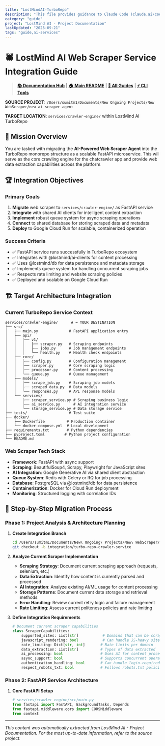 ```yaml
---
title: "LostMindAI-TurboRepo"
description: "This file provides guidance to Claude Code (claude.ai/code) when working with code in this repository."
category: "guide"
project: "LostMind AI - Project Documentation"
lastUpdated: "2025-09-21"
tags: "guide,ai-services"
---
```


# 🕷️ LostMind AI Web Scraper Service Integration Guide

> **[📚 Documentation Hub](../README.md)** | **[🏠 Main README](../../README.md)** | **[🔧 All Guides](../README.md#integration-guides)** | **[⚡ CLI Tools](CLI_DEVELOPMENT_TOOLKIT.md)**

**SOURCE PROJECT**: `/Users/sumitm1/Documents/New Ongoing Projects/New WebScraper/new ai scraper agent`

**TARGET LOCATION**: `services/crawler-engine/` within LostMind AI TurboRepo

## 🎯 Mission Overview

You are tasked with migrating the **AI-Powered Web Scraper Agent** into the TurboRepo monorepo structure as a scalable FastAPI microservice. This will serve as the core crawling engine for the chatcrawler app and provide web data extraction capabilities across the platform.

## 🏆 Integration Objectives

### Primary Goals
1. **Migrate** web scraper to `services/crawler-engine/` as FastAPI service
2. **Integrate** with shared AI clients for intelligent content extraction
3. **Implement** robust queue system for async scraping operations
4. **Connect** to shared database for storing scraped data and metadata
5. **Deploy** to Google Cloud Run for scalable, containerized operation

### Success Criteria
- ✅ FastAPI service runs successfully in TurboRepo ecosystem
- ✅ Integrates with @lostmind/ai-clients for content processing
- ✅ Uses @lostmind/db for data persistence and metadata storage
- ✅ Implements queue system for handling concurrent scraping jobs
- ✅ Respects rate limiting and website scraping policies
- ✅ Deployed and scalable on Google Cloud Run

## 🏗️ Target Architecture Integration

### Current TurboRepo Service Context
```
services/crawler-engine/      # ← YOUR DESTINATION
├── src/
│   ├── main.py              # FastAPI application entry
│   ├── api/
│   │   ├── v1/
│   │   │   ├── scraper.py   # Scraping endpoints
│   │   │   ├── jobs.py      # Job management endpoints
│   │   │   └── health.py    # Health check endpoints
│   ├── core/
│   │   ├── config.py        # Configuration management
│   │   ├── scraper.py       # Core scraping logic
│   │   ├── processor.py     # Content processing
│   │   └── queue.py         # Queue management
│   ├── models/
│   │   ├── scrape_job.py    # Scraping job models
│   │   ├── scraped_data.py  # Data models
│   │   └── responses.py     # API response models
│   └── services/
│       ├── scraper_service.py # Scraping business logic
│       ├── ai_service.py      # AI integration service
│       └── storage_service.py # Data storage service
├── tests/                   # Test suite
├── docker/
│   ├── Dockerfile          # Production container
│   └── docker-compose.yml  # Local development
├── requirements.txt        # Python dependencies
├── pyproject.toml         # Python project configuration
└── README.md
```

### Web Scraper Tech Stack
- **Framework**: FastAPI with async support
- **Scraping**: BeautifulSoup4, Scrapy, Playwright for JavaScript sites
- **AI Integration**: Google Generative AI via shared client abstraction
- **Queue System**: Redis with Celery or RQ for job processing
- **Database**: PostgreSQL via @lostmind/db for data persistence
- **Containerization**: Docker for Cloud Run deployment
- **Monitoring**: Structured logging with correlation IDs

## 🔄 Step-by-Step Migration Process

### Phase 1: Project Analysis & Architecture Planning

1. **Create Integration Branch**
   ```bash
   cd /Users/sumitm1/Documents/New\ Ongoing\ Projects/New\ WebScraper/new\ ai\ scraper\ agent
   git checkout -b integration/turbo-repo-crawler-service
   ```

2. **Analyze Current Scraper Implementation**
   - **Scraping Strategy**: Document current scraping approach (requests, selenium, etc.)
   - **Data Extraction**: Identify how content is currently parsed and processed
   - **AI Integration**: Analyze existing AI/ML usage for content processing
   - **Storage Patterns**: Document current data storage and retrieval methods
   - **Error Handling**: Review current retry logic and failure management
   - **Rate Limiting**: Assess current politeness policies and rate limiting

3. **Define Integration Requirements**
   ```python
   # Document current scraper capabilities
   class ScraperCapabilities:
       supported_sites: List[str]           # Domains that can be scraped
       javascript_rendering: bool           # Can handle JS-heavy sites
       rate_limiting: Dict[str, int]       # Rate limits per domain
       data_extraction: List[str]          # Types of data extracted
       ai_processing: bool                 # Uses AI for content processing
       async_support: bool                 # Supports concurrent operations
       authentication_handling: bool       # Can handle login-required sites
       respect_robots_txt: bool            # Follows robots.txt policies
   ```

### Phase 2: FastAPI Service Architecture

1. **Core FastAPI Setup**
   ```python
   # services/crawler-engine/src/main.py
   from fastapi import FastAPI, BackgroundTasks, Depends
   from fastapi.middleware.cors import CORSMiddleware
   from context

---
*This content was automatically extracted from LostMind AI - Project Documentation. For the most up-to-date information, refer to the source project.*

